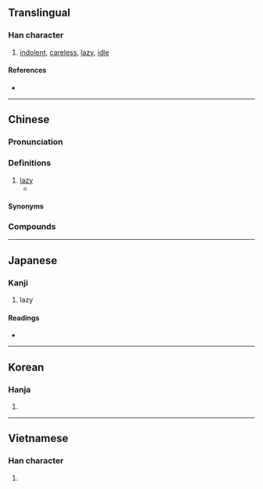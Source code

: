 {{character info/new}}
==Translingual==

===Han character===
{{Han char|rn=61|rad=心|as=09|sn=12|four=94027|canj=PKMB|ids=⿰忄⿱左月}}

# [[indolent]], [[careless]], [[lazy]], [[idle]]

====References====
* {{Han ref|kx=0392.210|dkj=10855|dj=0728.070|hdz=42326.110|uh=60F0|ud=24816|bh=B46B|bd=46187}}

----

==Chinese==
{{zh-forms|alt=媠}}

===Pronunciation===
{{zh-pron
|m=duò
|c=do6
|h=pfs=tho
|md=dô̤
|mn=xm,zz,tw:tō/qz:tǒ͘/qz:tǒ/xm,zz,tp,kh,tn,sx,yl,km,mg,hc,tc:tōaⁿ/qz,lk:tǒaⁿ
|mn_note=tō/tǒ͘/tǒ - literary; tōaⁿ - vernacular
|mn-t=duan6
|w=3du
|mc=y
|oc=y
|cat=a
}}

===Definitions===
{{zh-hanzi}}

# [[lazy]]
#* {{zh-x|教 不 嚴，師 之 惰。|To teach, without severity, is the teacher's '''laziness'''.|ref=Sanzijing}}

====Synonyms====
{{zh-dial|懶惰}}

===Compounds===
{{zh-der|貧惰|惰慢|惰民|慵惰|慢惰|怠惰|嬌惰|媮惰|惰性|懶惰|遊惰|窳惰}}

----

==Japanese==

===Kanji===
{{ja-kanji|grade=c|rs=心09}}

# lazy

====Readings====
* {{ja-readings|on=[[だ]] (da)|kun=[[おこたる]] (okotaru)}}

----

==Korean==

===Hanja===
{{ko-hanja|hangeul=타|eumhun=|rv=ta|mr=t'a|y=tha}}

# {{defn|lang=ko|sort=心09}}

----

==Vietnamese==

===Han character===
{{vi-readings|rs=心09|hanviet=[[đoạ]], [[noạ]]}}

# {{defn|lang=vi|sort=心09}}
